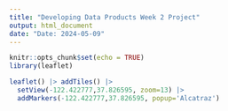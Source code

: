 ```yaml
---
title: "Developing Data Products Week 2 Project"
output: html_document
date: "Date: 2024-05-09"
---
```


```r
knitr::opts_chunk$set(echo = TRUE)
library(leaflet)
```

```r
leaflet() |> addTiles() |>
  setView(-122.422777,37.826595, zoom=13) |>
  addMarkers(-122.422777,37.826595, popup='Alcatraz')
```
